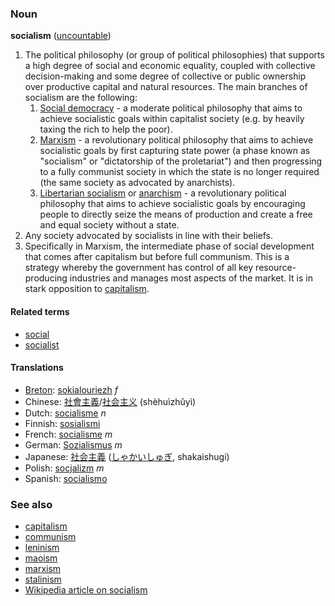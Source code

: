 ===Noun===
'''socialism''' ([[uncountable]])

#The political philosophy (or group of political philosophies) that supports a high degree of social and economic equality, coupled with collective decision-making and some degree of collective or public ownership over productive capital and natural resources. The main branches of socialism are the following:
##[[Social democracy]] - a moderate political philosophy that aims to achieve socialistic goals within capitalist society (e.g. by heavily taxing the rich to help the poor).
##[[Marxism]] - a revolutionary political philosophy that aims to achieve socialistic goals by first capturing state power (a phase known as "socialism" or "dictatorship of the proletariat") and then progressing to a fully communist society in which the state is no longer required (the same society as advocated by anarchists).
##[[Libertarian socialism]] or [[anarchism]] - a revolutionary political philosophy that aims to achieve socialistic goals by encouraging people to directly seize the means of production and create a free and equal society without a state.
#Any society advocated by socialists in line with their beliefs.
#Specifically in Marxism, the intermediate phase of social development that comes after capitalism but before full communism. This is a strategy whereby the government has control of all key resource-producing industries and manages most aspects of the market. It is in stark opposition to [[capitalism]].

====Related terms====
*[[social]]
*[[socialist]]

====Translations====
*[[Breton]]: [[sokialouriezh]] ''f''
*Chinese: [[社會主義]]/[[社会主义]] (shèhuìzhǔyì)
*Dutch: [[socialisme]] ''n''
*Finnish: [[sosialismi]]
*French: [[socialisme]] ''m''
*German: [[Sozialismus]] ''m''
*Japanese: [[社会主義]] ([[しゃかいしゅぎ]], shakaishugi)
*Polish: [[socjalizm]] ''m''
*Spanish: [[socialismo]]

===See also===
*[[capitalism]]
*[[communism]]
*[[leninism]]
*[[maoism]]
*[[marxism]]
*[[stalinism]]
*[[w:Socialism|Wikipedia article on socialism]]